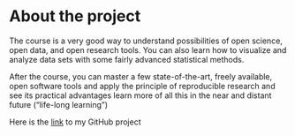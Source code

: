 
# About the project

The course is a very good way to understand possibilities of open science, open data, and open research tools. You can also learn how to visualize and analyze data sets with some fairly advanced statistical methods.

After the course, you can master a few state-of-the-art, freely available, open software tools and apply the principle of reproducible research and see its practical advantages
learn more of all this in the near and distant future ("life-long learning")

Here is the [link](https://github.com/phuongfi91/IODS-project) to my GitHub project